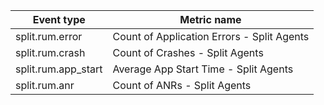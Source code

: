| **Event type** | **Metric name** |
| --- | --- |
| split.rum.error | Count of Application Errors - Split Agents |
| split.rum.crash | Count of Crashes - Split Agents |
| split.rum.app_start | Average App Start Time - Split Agents |
| split.rum.anr | Count of ANRs - Split Agents |